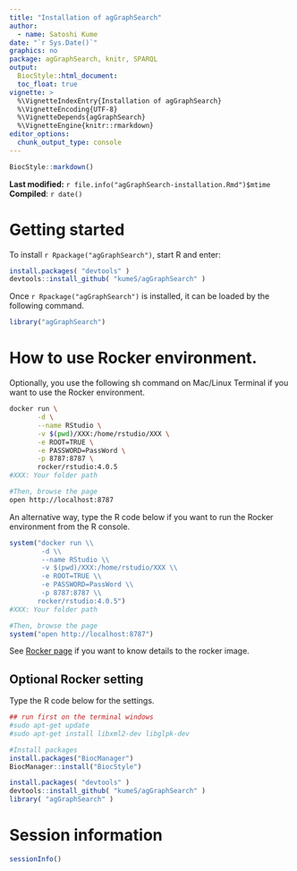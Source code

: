 ```yaml
---
title: "Installation of agGraphSearch"
author:
  - name: Satoshi Kume
date: "`r Sys.Date()`"
graphics: no
package: agGraphSearch, knitr, SPARQL
output:
  BiocStyle::html_document:
  toc_float: true
vignette: >
  %\VignetteIndexEntry{Installation of agGraphSearch}
  %\VignetteEncoding{UTF-8}
  %\VignetteDepends{agGraphSearch}
  %\VignetteEngine{knitr::rmarkdown}
editor_options: 
  chunk_output_type: console
---
```


```r
BiocStyle::markdown()
```

**Last modified:** `r file.info("agGraphSearch-installation.Rmd")$mtime`<br/>
**Compiled**: `r date()`

# Getting started

To install `r Rpackage("agGraphSearch")`, start R and enter:

```r
install.packages( "devtools" )
devtools::install_github( "kumeS/agGraphSearch" )
```

Once `r Rpackage("agGraphSearch")` is installed, it can be loaded by the following command.

```r
library("agGraphSearch")
```

# How to use Rocker environment.

Optionally, you use the following sh command on Mac/Linux Terminal if you want to use the Rocker environment.

```sh
docker run \
       -d \
       --name RStudio \
       -v $(pwd)/XXX:/home/rstudio/XXX \
       -e ROOT=TRUE \
       -e PASSWORD=PassWord \
       -p 8787:8787 \
       rocker/rstudio:4.0.5
#XXX: Your folder path

#Then, browse the page
open http://localhost:8787
```

An alternative way, type the R code below if you want to run the Rocker environment from the R console.

```r
system("docker run \\
        -d \\
        --name RStudio \\
        -v $(pwd)/XXX:/home/rstudio/XXX \\
        -e ROOT=TRUE \\
        -e PASSWORD=PassWord \\
        -p 8787:8787 \\
       rocker/rstudio:4.0.5")
#XXX: Your folder path

#Then, browse the page
system("open http://localhost:8787")
```

See [Rocker page](https://hub.docker.com/r/rocker/rstudio) if you want to know details to the rocker image.

## Optional Rocker setting

Type the R code below for the settings.

```r
## run first on the terminal windows
#sudo apt-get update
#sudo apt-get install libxml2-dev libglpk-dev

#Install packages
install.packages("BiocManager")
BiocManager::install("BiocStyle")

install.packages( "devtools" )
devtools::install_github( "kumeS/agGraphSearch" )
library( "agGraphSearch" )
```

# Session information {.unnumbered}
```r
sessionInfo()
```

